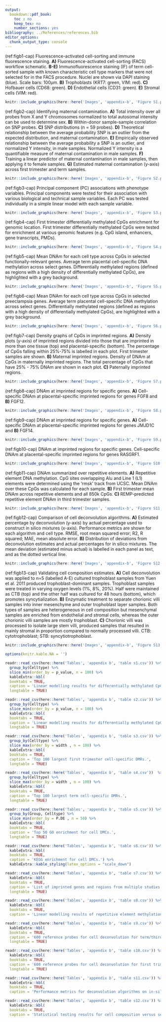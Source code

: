 ```yaml
---
output:
  bookdown::pdf_book:
    toc : no
    keep_tex: no
    number_sections: yes
bibliography: ../References/references.bib
editor_options: 
  chunk_output_type: console
---
```


(ref:figb1-cap) Fluorescence-activated cell-sorting and immune fluorescence staining. **A)** Fluorescence-activated cell-sorting (FACS) workflow schematic. **B-E)** Immunofluorescence staining (IF) of term cell-sorted sample with known characteristic cell type markers that were not selected for in the FACS procedure. Nuclei are shown via DAPI staining (blue). Scale bars: 100µm. **B)** Trophoblasts (KRT7: green, VIM: red). **C)** Hofbauer cells (CD68: green). **D)** Endothelial cells (CD31: green). **E)** Stromal cells (VIM: red).

```r
knitr::include_graphics(here::here('Images', 'appendix-b', 'Figure S1.pdf'))
```

(ref:figb2-cap) Identifying maternal contamination. **A)** Total intensity over all probes from X and Y chromosomes normalized to total autosomal intensity can be used to determine sex.  **B)** Within-donor sample-sample correlation on SNP probes. **C)** SNP distributions (n = 59 probes). **D)** Theoretical relationship between the average probability SNP is an outlier from the expected distribution, and maternal contamination. **E)** Empirically observed relationship between the average probability a SNP is an outlier, and normalized Y intensity, in male samples. Normalized Y intensity is a quantifiable measure of maternal contamination in male samples. **F)** Training a linear predictor of maternal contamination in male samples, then applying it to female samples. **G)** Estimated maternal contamination (y-axis) across first trimester and term samples. 

```r
knitr::include_graphics(here::here('Images', 'appendix-b', 'Figure S2.pdf'))
```

(ref:figb3-cap) Principal component (PC) associations with phenotype variables. Principal components were tested for their association with various biological and technical sample variables. Each PC was tested individually in a simple linear model with each sample variable.

```r
knitr::include_graphics(here::here('Images', 'appendix-b', 'Figure S3.pdf'))
```

(ref:figb4-cap) First trimester differentially methylated CpGs enrichment for genomic location. First trimester differentially methylated CpGs were tested for enrichment at various genomic features (e.g. CpG island, enhancers, gene transcripts, PMDs).

```r
knitr::include_graphics(here::here('Images', 'appendix-b', 'Figure S4.pdf'))
```

(ref:figb5-cap) Mean DNAm for each cell type across CpGs in selected functionally-relevant genes. Average term placental cell-specific DNA methylation across select genes. Differentially methylated regions (defined as regions with a high density of differentially methylated CpGs), are highlighted with a grey background.

```r
knitr::include_graphics(here::here('Images', 'appendix-b', 'Figure S5.pdf'))
```

(ref:figb6-cap) Mean DNAm for each cell type across CpGs in selected preeclampsia genes. Average term placental cell-specific DNA methylation across select genes. Differentially methylated regions (defined as regions with a high density of differentially methylated CpGs), are highlighted with a grey background.

```r
knitr::include_graphics(here::here('Images', 'appendix-b', 'Figure S6.pdf'))
```

(ref:figb7-cap) Density graphs of CpGs in imprinted regions. **A)** Density plots (y-axis) of imprinted regions divided into those that are imprinted in more than one tissue (top) and placental-specific (bottom). The percentage of CpGs falling within 25%-75% is labelled in each plot. First trimester samples are shown. **B)** Maternal imprinted regions. Density of DNAm at CpGs in maternally imprinted regions. The total percentage of CpGs that have 25% - 75% DNAm are shown in each plot. **C)** Paternally imprinted regions.

```r
knitr::include_graphics(here::here('Images', 'appendix-b', 'Figure S7.pdf'))
```

(ref:figb8-cap) DNAm at imprinted regions for specific genes. **A)** Cell-specific DNAm at placental-specific imprinted regions for genes FGF8 and **B)** FGF12.

```r
knitr::include_graphics(here::here('Images', 'appendix-b', 'Figure S8.pdf'))
```

(ref:figb9-cap) DNAm at imprinted regions for specific genes. **A)** Cell-specific DNAm at placental-specific imprinted regions for genes JMJD1C and **B)** FGF14.

```r
knitr::include_graphics(here::here('Images', 'appendix-b', 'Figure S9.pdf'))
```

(ref:figb10-cap) DNAm at imprinted regions for specific genes. Cell-specific DNAm at placental-specific imprinted regions for genes RASGRF1.

```r
knitr::include_graphics(here::here('Images', 'appendix-b', 'Figure S10.pdf'))
```

(ref:figb11-cap) DNAm summarized over repetitive elements. **A)** Repetitive element DNA methylation. CpG sites overlapping Alu and Line 1 (L1) elements were determined using the ‘rmsk’ track from UCSC. Mean DNAm over these CpGs was calculated for each sample. **B)** First trimester mean DNAm across repetitive elements and all 850k CpGs. **C)** REMP-predicted repetitive element DNAm in third trimester samples.

```r
knitr::include_graphics(here::here('Images', 'appendix-b', 'Figure S11.pdf'))
```

(ref:figb12-cap) Comparison of cell deconvolution algorithms. **A)** Estimated percentage by deconvolution (y-axis) by actual percentage used to construct in silico mixtures (x-axis). Performance metrics are shown for each algorithm and cell type. RMSE, root mean squared error; R2, R squared; MAE, mean absolute error. **B)** Distribution of deviations from deconvolution estimates and actual percentages for in silico mixtures. The mean deviation (estimated minus actual) is labelled in each panel as text, and as the dotted vertical line.

```r
knitr::include_graphics(here::here('Images', 'appendix-b', 'Figure S12.pdf'))
```

(ref:figb13-cap) Validating cell composition estimates. **A)** Cell deconvolution was applied to n=5 (labelled A-E) cultured trophoblast samples from Yuen et al. 2011 produced trophoblast-dominant samples. Trophoblast samples were treated in varying oxygen levels (1%, 8%, 20%). Half were maintained as CTB (top) and the other half was cultured for 48 hours (bottom), which promotes syncytialization. **B)** Enzymatic treatment to separate chorionic villi samples into inner mesenchyme and outer trophoblast layer samples. Both types of samples are heterogeneous in cell composition but mesenchymal samples are enriched from endothelial and stromal cells, whereas the outer chorionic villi samples are mostly trophoblast. **C)** Chorionic villi was processed to isolate large stem villi, produced samples that resulted in mainly stromal in proportion compared to normally processed villi. CTB: cytotrophoblast; STB: syncytiotrophoblast.

```r
knitr::include_graphics(here::here('Images', 'appendix-b', 'Figure S13.pdf'))
```

<!----- Tables---->

<!--- set NAs to print as blanks -->

```r
options(knitr.kable.NA = '')
```

\captionsetup{width=6.5in}
\renewcommand{\arraystretch}{0.5}

```r
readr::read_csv(here::here('Tables', 'appendix b', 'table s1.csv')) %>%
  group_by(Celltype) %>%
  slice_min(order_by = p_value, n = 100) %>%
  kableExtra::kbl(
  booktabs = TRUE,
  caption = 'Linear modelling results for differentially methylated CpGs between first trimester cell types. Top 100 CpGs ranked by p value are shown.',
  longtable = TRUE)
```

\captionsetup{width=6.5in}

```r
readr::read_csv(here::here('Tables', 'appendix b', 'table s2.csv')) %>%
  group_by(Celltype) %>%
  slice_min(order_by = p_value, n = 100) %>%
  kableExtra::kbl(
  booktabs = TRUE,
  caption = 'Linear modelling results for differentially methylated CpGs between term cell types. Top 100 CpGs ranked by p value are shown.',
  longtable = TRUE)
```

\captionsetup{width=6.5in}

```r
readr::read_csv(here::here('Tables', 'appendix b', 'table s3.csv')) %>%
  group_by(Celltype) %>%
  slice_max(order_by = width , n = 100) %>%
  kableExtra::kbl(
  booktabs = TRUE,
  caption = 'Top 100 largest first trimester cell-specific DMRs.',
  longtable = TRUE)
```

\captionsetup{width=6.5in}

```r
readr::read_csv(here::here('Tables', 'appendix b', 'table s4.csv'))  %>%
  group_by(Celltype) %>%
  slice_max(order_by = width , n = 100) %>%
  kableExtra::kbl(
  booktabs = TRUE,
  caption = 'Top 100 largest term cell-specific DMRs.',
  longtable = TRUE)
```

\captionsetup{width=6.5in}

```r
readr::read_csv(here::here('Tables', 'appendix b', 'table s5.csv')) %>%
  group_by(Group, Celltype) %>%
  slice_min(order_by = P.DE , n = 50) %>%
  kableExtra::kbl(
  booktabs = TRUE,
  caption = 'Top 50 GO enrichment for cell DMCs.',
  longtable = TRUE)
```

\captionsetup{width=6.5in}

```r
readr::read_csv(here::here('Tables', 'appendix b', 'table s6.csv')) %>%
  kableExtra::kbl(
  booktabs = TRUE,
  caption = 'KEGG enrichment for cell DMCs.') %>%
  kableExtra::kable_styling(latex_options = "scale_down")
```

\captionsetup{width=6.5in}

```r
readr::read_csv(here::here('Tables', 'appendix b', 'table s7.csv')) %>%
  kableExtra::kbl(
  booktabs = TRUE,
  caption = 'List of imprinted genes and regions from multiple studies.',
  longtable = TRUE)
```

\captionsetup{width=6.5in}

```r
readr::read_csv(here::here('Tables', 'appendix b', 'table s8.csv')) %>%
  kableExtra::kbl(
  booktabs = TRUE,
  caption = 'Linear modelling results of repetitive element methylation and cell type.')
```

\captionsetup{width=6.5in}

```r
readr::read_csv(here::here('Tables', 'appendix b', 'table s9.csv')) %>%
  kableExtra::kbl(
  booktabs = TRUE,
  caption = '600 reference probes for cell deconvolution for term/third trimester.',
  longtable = TRUE)
```

\captionsetup{width=6.5in}

```r
readr::read_csv(here::here('Tables', 'appendix b', 'table s10.csv')) %>%
  kableExtra::kbl(
  booktabs = TRUE,
  caption = '600 reference probes for cell deconvolution for first trimester.',
  longtable = TRUE)
```

\captionsetup{width=6.5in}

```r
readr::read_csv(here::here('Tables', 'appendix b', 'table s11.csv')) %>%
  kableExtra::kbl(
  booktabs = TRUE,
  caption = 'Performance metrics for deconvolution algorithms on in-silico mixtures.')
```

\captionsetup{width=6.5in}

```r
readr::read_csv(here::here('Tables', 'appendix b', 'table s12.csv')) %>%
  kableExtra::kbl(
  booktabs = TRUE,
  caption = 'Statistical testing results for cell composition versus sex, ethnicity, and gestational age. Each cell type proportion was tested against each sample variable.')
```
